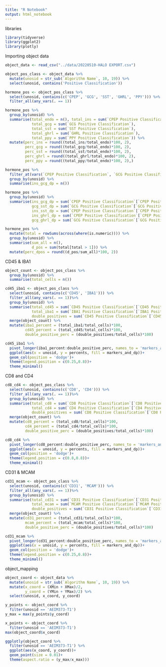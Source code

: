 ```yaml
---
title: "R Notebook"
output: html_notebook
---
```

libraries
```r
library(tidyverse)
library(ggplot2)
library(plotly)
```
Importing object data
```r
object_data <- read_csv("../data/20220510-HALO EXPORT.csv")
```

```r
object_pos_class <- object_data %>%  
  mutate(unosid = str_sub(`Algorithm Name`, 10, 19)) %>% 
  select(unosid, contains('Positive Classification'))
```

```r
hormone_pos <- object_pos_class %>% 
  select(unosid, contains(c('CPEP', 'GCG', 'SST', 'GHRL', 'PPY'))) %>% 
  filter_all(any_vars(. == 1))
```

```r
hormone_pos %>% 
  group_by(unosid) %>% 
  summarise(total_endo = n(), total_ins = sum(`CPEP Positive Classification`), 
            total_gcg = sum(`GCG Positive Classification`), 
            total_sst = sum(`SST Positive Classification`),
            total_ghrl = sum(`GHRL Positive Classification`),
            total_ppy = sum(`PPY Positive Classification`)) %>% 
  mutate(perc_ins = round((total_ins/total_endo)*100, 2),
         perc_gcg = round((total_gcg/total_endo)*100, 2),
         perc_sst = round((total_sst/total_endo)*100, 2),
         perc_ghrl = round((total_ghrl/total_endo)*100, 2),
         perc_ppy = round((total_ppy/total_endo)*100, 2),)
```

```r
hormone_pos %>% 
  filter_at(vars(`CPEP Positive Classification`, `GCG Positive Classification`), all_vars(. == 1)) %>% 
  group_by(unosid) %>% 
  summarise(ins_gcg_dp = n())
```

```r
hormone_pos %>% 
  group_by(unosid) %>% 
  summarise(ins_gcg_dp = sum(`CPEP Positive Classification`[`CPEP Positive Classification`==1 & `GCG Positive Classification`==1]),
            gcg_sst_dp = sum(`GCG Positive Classification`[`GCG Positive Classification` == 1 & `SST Positive Classification` == 1]),
            ins_sst_dp = sum(`CPEP Positive Classification`[`CPEP Positive Classification`==1 & `SST Positive Classification`==1]),
            ins_ghrl_dp = sum(`CPEP Positive Classification`[`CPEP Positive Classification`==1 & `GHRL Positive Classification`==1]),
            gcg_ghrl_dp = sum(`GCG Positive Classification`[`GCG Positive Classification`==1 & `GHRL Positive Classification`==1]))
```

```r
hormone_pos %>% 
  mutate(total = rowSums(across(where(is.numeric)))) %>% 
  group_by(unosid) %>% 
  summarise(sum_all = n(),
            d_pos = sum(total[total > 1])) %>% 
  mutate(perc_dpos = round((d_pos/sum_all)*100, 2))
```
CD45 & IBA1
```r
object_count <- object_pos_class %>% 
  group_by(unosid) %>% 
  summarise(total_cells = n())

cd45_iba1 <- object_pos_class %>% 
  select(unosid, contains(c('CD45', 'IBA1'))) %>% 
  filter_all(any_vars(. == 1))%>% 
  group_by(unosid) %>% 
  summarise(total_cd45 = sum(`CD45 Positive Classification`[`CD45 Positive Classification`==1]),
            total_iba1 = sum(`IBA1 Positive Classification`[`IBA1 Positive Classification`==1]),
            double_positives = sum(`CD45 Positive Classification`[`CD45 Positive Classification`==1 & `IBA1 Positive Classification`==1])) %>% 
  merge(object_count) %>% 
  mutate(iba1_percent = (total_iba1/total_cells)*100, 
         cd45_percent = (total_cd45/total_cells)*100,
         double_positive_perc = (double_positives/total_cells)*100)

```

```r
cd45_iba1 %>% 
  pivot_longer(iba1_percent:double_positive_perc, names_to = 'markers_and_dp', values_to = 'percents') %>% 
  ggplot(aes(x = unosid, y = percents, fill = markers_and_dp))+
  geom_col(position = 'dodge')+
  theme(legend.position = c(0.25,0.8))+
  theme_minimal()
```
CD8 and CD4
```r
cd8_cd4 <- object_pos_class %>% 
  select(unosid, contains(c('CD8', 'CD4'))) %>% 
  filter_all(any_vars(. == 1))%>% 
  group_by(unosid) %>% 
  summarise(total_cd8 = sum(`CD8 Positive Classification`[`CD8 Positive Classification`==1]),
            total_cd4 = sum(`CD4 Positive Classification`[`CD4 Positive Classification`==1]),
            double_positives = sum(`CD8 Positive Classification`[`CD8 Positive Classification`==1 & `CD4 Positive Classification`==1])) %>% 
  merge(object_count) %>% 
  mutate(cd8_percent = (total_cd8/total_cells)*100, 
         cd4_percent = (total_cd4/total_cells)*100,
         double_positive_perc = (double_positives/total_cells)*100)
```

```r
cd8_cd4 %>% 
  pivot_longer(cd8_percent:double_positive_perc, names_to = 'markers_and_dp', values_to = 'percents') %>% 
  ggplot(aes(x = unosid, y = percents, fill = markers_and_dp))+
  geom_col(position = 'dodge')+
  theme(legend.position = c(0.8,0.8))+
  theme_minimal()
```
CD31 & MCAM
```r
cd31_mcam <- object_pos_class %>% 
  select(unosid, contains(c('CD31', 'MCAM'))) %>% 
  filter_all(any_vars(. == 1))%>% 
  group_by(unosid) %>% 
  summarise(total_cd31 = sum(`CD31 Positive Classification`[`CD31 Positive Classification`==1]),
            total_mcam = sum(`MCAM Positive Classification`[`MCAM Positive Classification`==1]),
            double_positives = sum(`CD31 Positive Classification`[`CD31 Positive Classification`==1 & `MCAM Positive Classification`==1])) %>% 
  merge(object_count) %>% 
  mutate(cd31_percent = (total_cd31/total_cells)*100, 
         mcam_percent = (total_mcam/total_cells)*100,
         double_positive_perc = (double_positives/total_cells)*100)
```

```r
cd31_mcam %>% 
  pivot_longer(cd31_percent:double_positive_perc, names_to = 'markers_and_dp', values_to = 'percents') %>% 
  ggplot(aes(x = unosid, y = percents, fill = markers_and_dp))+
  geom_col(position = 'dodge')+
  theme(legend.position = c(0.25,0.8))+
  theme_minimal()
```

object_mapping
```r
object_coord <- object_data %>%   
  mutate(unosid = str_sub(`Algorithm Name`, 10, 19)) %>% 
  mutate(x_coord = (XMin + XMax)/2,
         y_coord = (YMin + YMax)/2) %>% 
  select(unosid, x_coord, y_coord)
```
```r
y_points <- object_coord %>%
  filter(unosid == 'AEIM373-T1')
y_max = max(y_points$y_coord)

x_points <- object_coord %>%
  filter(unosid == 'AEIM373-T1')
max(object_coord$x_coord)

ggplotly(object_coord %>%
  filter(unosid == 'AEIM373-T1') %>% 
  ggplot(aes(x_coord, y_coord))+
  geom_point(size = 0.01)+
  theme(aspect.ratio = (y_max/x_max)))
```

